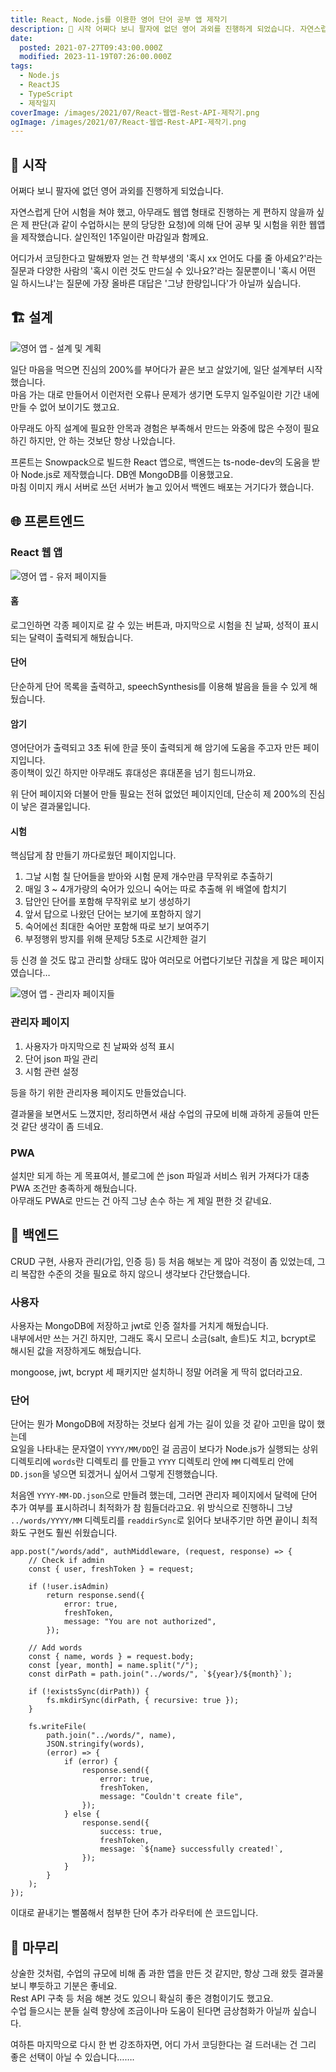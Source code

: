 ```yaml
---
title: React, Node.js를 이용한 영어 단어 공부 앱 제작기
description: 🏁 시작 어쩌다 보니 팔자에 없던 영어 과외를 진행하게 되었습니다. 자연스럽게 단어 시험을 쳐야 했고, 아무래도 웹앱 형태로 진행하는 게 편하지 않을까 싶은 제 판단(과 같이 수업하시는 분의 당당한 요청)에 의해 단어 공부 및 시험을 위한 웹앱을 제작했습니다. 살인적인 1주일이란 마감일과 함께요. 어디가서 코딩한다고 말해봤자 얻는 건 학부생의 &quot;혹시 xx 언어도 다룰 줄 아세요?&quot;라는 질문과
date:
  posted: 2021-07-27T09:43:00.000Z
  modified: 2023-11-19T07:26:00.000Z
tags:
  - Node.js
  - ReactJS
  - TypeScript
  - 제작일지
coverImage: /images/2021/07/React-웹앱-Rest-API-제작기.png
ogImage: /images/2021/07/React-웹앱-Rest-API-제작기.png
---
```


## 🏁 시작

어쩌다 보니 팔자에 없던 영어 과외를 진행하게 되었습니다.

자연스럽게 단어 시험을 쳐야 했고, 아무래도 웹앱 형태로 진행하는 게 편하지 않을까 싶은 제 판단(과 같이 수업하시는 분의 당당한 요청)에 의해 단어 공부 및 시험을 위한 웹앱을 제작했습니다. 살인적인 1주일이란 마감일과 함께요.

어디가서 코딩한다고 말해봤자 얻는 건 학부생의 '혹시 xx 언어도 다룰 줄 아세요?'라는 질문과 다양한 사람의 '혹시 이런 것도 만드실 수 있나요?'라는 질문뿐이니 '혹시 어떤 일 하시느냐'는 질문에 가장 올바른 대답은 '그냥 한량입니다'가 아닐까 싶습니다.

## 🏗️ 설계

![영어 앱 - 설계 및 계획](/images/2021/07/english-app-plan.png)

일단 마음을 먹으면 진심의 200%를 부어다가 끝은 보고 살았기에, 일단 설계부터 시작했습니다.  
마음 가는 대로 만들어서 이런저런 오류나 문제가 생기면 도무지 일주일이란 기간 내에 만들 수 없어 보이기도 했고요.

아무래도 아직 설계에 필요한 안목과 경험은 부족해서 만드는 와중에 많은 수정이 필요하긴 하지만, 안 하는 것보단 항상 나았습니다.

프론트는 Snowpack으로 빌드한 React 앱으로, 백엔드는 ts-node-dev의 도움을 받아 Node.js로 제작했습니다. DB엔 MongoDB를 이용했고요.  
마침 이미지 캐시 서버로 쓰던 서버가 놀고 있어서 백엔드 배포는 거기다가 했습니다.

## 🌐 프론트엔드

### React 웹 앱

![영어 앱 - 유저 페이지들](/images/2021/07/english-app-pages-for-users.png)

#### 홈

로그인하면 각종 페이지로 갈 수 있는 버튼과, 마지막으로 시험을 친 날짜, 성적이 표시되는 달력이 출력되게 해뒀습니다.

#### 단어

단순하게 단어 목록을 출력하고, speechSynthesis를 이용해 발음을 들을 수 있게 해뒀습니다.

#### 암기

영어단어가 출력되고 3초 뒤에 한글 뜻이 출력되게 해 암기에 도움을 주고자 만든 페이지입니다.  
종이책이 있긴 하지만 아무래도 휴대성은 휴대폰을 넘기 힘드니까요.

위 단어 페이지와 더불어 만들 필요는 전혀 없었던 페이지인데, 단순히 제 200%의 진심이 낳은 결과물입니다.

#### 시험

핵심답게 참 만들기 까다로웠던 페이지입니다.

1. 그날 시험 칠 단어들을 받아와 시험 문제 개수만큼 무작위로 추출하기
2. 매일 3 \~ 4개가량의 숙어가 있으니 숙어는 따로 추출해 위 배열에 합치기
3. 답안인 단어를 포함해 무작위로 보기 생성하기
4. 앞서 답으로 나왔던 단어는 보기에 포함하지 않기
5. 숙어에선 최대한 숙어만 포함해 따로 보기 보여주기
6. 부정행위 방지를 위해 문제당 5초로 시간제한 걸기

등 신경 쓸 것도 많고 관리할 상태도 많아 여러모로 어렵다기보단 귀찮을 게 많은 페이지였습니다…

![영어 앱 - 관리자 페이지들](/images/2021/07/english-app-pages-for-admins.png)

### 관리자 페이지

1. 사용자가 마지막으로 친 날짜와 성적 표시
2. 단어 json 파일 관리
3. 시험 관련 설정

등을 하기 위한 관리자용 페이지도 만들었습니다.

결과물을 보면서도 느꼈지만, 정리하면서 새삼 수업의 규모에 비해 과하게 공들여 만든 것 같단 생각이 좀 드네요.

### PWA

설치만 되게 하는 게 목표여서, 블로그에 쓴 json 파일과 서비스 워커 가져다가 대충 PWA 조건만 충족하게 해뒀습니다.  
아무래도 PWA로 만드는 건 아직 그냥 손수 하는 게 제일 편한 것 같네요.

## 👷 백엔드

CRUD 구현, 사용자 관리(가입, 인증 등) 등 처음 해보는 게 많아 걱정이 좀 있었는데, 그리 복잡한 수준의 것을 필요로 하지 않으니 생각보다 간단했습니다.

### 사용자

사용자는 MongoDB에 저장하고 jwt로 인증 절차를 거치게 해뒀습니다.  
내부에서만 쓰는 거긴 하지만, 그래도 혹시 모르니 소금(salt, 솔트)도 치고, bcrypt로 해시된 값을 저장하게도 해뒀습니다.

mongoose, jwt, bcrypt 세 패키지만 설치하니 정말 어려울 게 딱히 없더라고요.

### 단어

단어는 뭔가 MongoDB에 저장하는 것보다 쉽게 가는 길이 있을 것 같아 고민을 많이 했는데  
요일을 나타내는 문자열이 `YYYY/MM/DD`인 걸 곰곰이 보다가 Node.js가 실행되는 상위 디렉토리에 `words`란 디렉토리 를 만들고 `YYYY` 디렉토리 안에 `MM` 디렉토리 안에 `DD.json`을 넣으면 되겠거니 싶어서 그렇게 진행했습니다.

처음엔 `YYYY-MM-DD.json`으로 만들려 했는데, 그러면 관리자 페이지에서 달력에 단어 추가 여부를 표시하려니 최적화가 참 힘들더라고요. 위 방식으로 진행하니 그냥 `../words/YYYY/MM` 디렉토리를 `readdirSync`로 읽어다 보내주기만 하면 끝이니 최적화도 구현도 훨씬 쉬웠습니다.

```
app.post("/words/add", authMiddleware, (request, response) => {
    // Check if admin
    const { user, freshToken } = request;

    if (!user.isAdmin)
        return response.send({
            error: true,
            freshToken,
            message: "You are not authorized",
        });

    // Add words
    const { name, words } = request.body;
    const [year, month] = name.split("/");
    const dirPath = path.join("../words/", `${year}/${month}`);

    if (!existsSync(dirPath)) {
        fs.mkdirSync(dirPath, { recursive: true });
    }

    fs.writeFile(
        path.join("../words/", name),
        JSON.stringify(words),
        (error) => {
            if (error) {
                response.send({
                    error: true,
                    freshToken,
                    message: "Couldn't create file",
                });
            } else {
                response.send({
                    success: true,
                    freshToken,
                    message: `${name} successfully created!`,
                });
            }
        }
    );
});

```

이대로 끝내기는 뻘쭘해서 첨부한 단어 추가 라우터에 쓴 코드입니다.

## 🎉 마무리

상술한 것처럼, 수업의 규모에 비해 좀 과한 앱을 만든 것 같지만, 항상 그래 왔듯 결과물 보니 뿌듯하고 기분은 좋네요.  
Rest API 구축 등 처음 해본 것도 있으니 확실히 좋은 경험이기도 했고요.  
수업 들으시는 분들 실력 향상에 조금이나마 도움이 된다면 금상첨화가 아닐까 싶습니다.

여하튼 마지막으로 다시 한 번 강조하자면, 어디 가서 코딩한다는 걸 드러내는 건 그리 좋은 선택이 아닐 수 있습니다…….